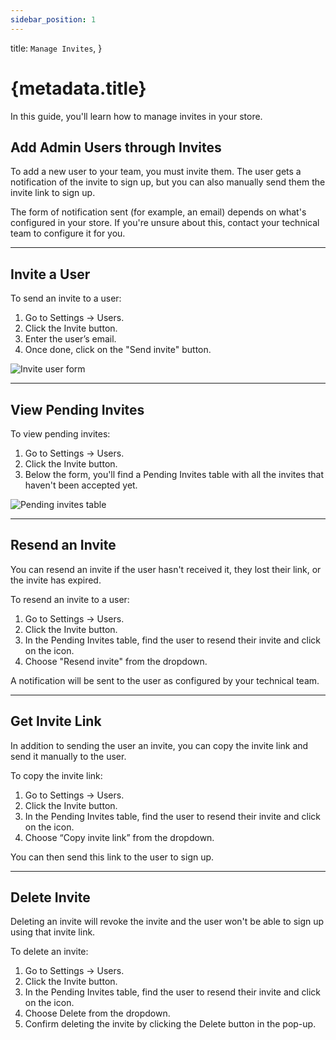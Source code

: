 ```yaml
---
sidebar_position: 1
---
```



  title: `Manage Invites`,
}

# {metadata.title}

In this guide, you'll learn how to manage invites in your store.

## Add Admin Users through Invites

To add a new user to your team, you must invite them. The user gets a notification of the invite to sign up, but you can also manually send them the invite link to sign up.

<Note>

The form of notification sent (for example, an email) depends on what's configured in your store. If you're unsure about this, contact your technical team to configure it for you.

</Note>

---

## Invite a User

To send an invite to a user:

1. Go to Settings → Users.
2. Click the Invite button.
3. Enter the user’s email.
4. Once done, click on the "Send invite" button.

![Invite user form](https://res.cloudinary.com/dza7lstvk/image/upload/v1739964961/User%20Guide/Screenshot_2025-02-19_at_1.35.52_PM_rewdrm.png)

---

## View Pending Invites

To view pending invites:

1. Go to Settings → Users.
2. Click the Invite button.
3. Below the form, you'll find a Pending Invites table with all the invites that haven't been accepted yet.

![Pending invites table](https://res.cloudinary.com/dza7lstvk/image/upload/v1739964999/User%20Guide/Screenshot_2025-02-19_at_1.36.30_PM_jvkqcw.png)

---

## Resend an Invite

You can resend an invite if the user hasn't received it, they lost their link, or the invite has expired.

To resend an invite to a user:

1. Go to Settings → Users.
2. Click the Invite button.
3. In the Pending Invites table, find the user to resend their invite and click on the <InlineIcon Icon={EllipsisHorizontal} alt="three-dots" /> icon.
4. Choose "Resend invite" from the dropdown.

A notification will be sent to the user as configured by your technical team.

---

## Get Invite Link

In addition to sending the user an invite, you can copy the invite link and send it manually to the user.

To copy the invite link:

1. Go to Settings → Users.
2. Click the Invite button.
3. In the Pending Invites table, find the user to resend their invite and click on the <InlineIcon Icon={EllipsisHorizontal} alt="three-dots" /> icon.
3. Choose “Copy invite link” from the dropdown.

You can then send this link to the user to sign up.

---

## Delete Invite

<Note type="warning">

Deleting an invite will revoke the invite and the user won't be able to sign up using that invite link.

</Note>

To delete an invite:

1. Go to Settings → Users.
2. Click the Invite button.
3. In the Pending Invites table, find the user to resend their invite and click on the <InlineIcon Icon={EllipsisHorizontal} alt="three-dots" /> icon.
4. Choose Delete from the dropdown.
5. Confirm deleting the invite by clicking the Delete button in the pop-up.
